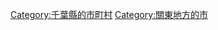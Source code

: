 {{Commonscat|Asahi, Chiba}}
{{Catmore}}

{{DEFAULTSORT:Asahi-shi}}
[[Category:千葉縣的市町村|Category:千葉縣的市町村]]
[[Category:關東地方的市|Category:關東地方的市]]